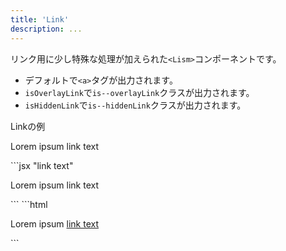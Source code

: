```yaml
---
title: 'Link'
description: ...
---
```



リンク用に少し特殊な処理が加えられた`<Lism>`コンポーネントです。

- デフォルトで`<a>`タグが出力されます。
- `isOverlayLink`で`is--overlayLink`クラスが出力されます。
- `isHiddenLink`で`is--hiddenLink`クラスが出力されます。

<Preview>
	<PreviewTitle>Linkの例</PreviewTitle>
	<PreviewArea p={20}>
		<p>Lorem ipsum <Link href='###'>link text</Link></p>
	</PreviewArea>
	<PreviewCode slot='tab' label='JSX'>
		```jsx "<Link href='###'>link text</Link>"
		<p>Lorem ipsum <Link href='###'>link text</Link></p>
		```
	</PreviewCode>
	<PreviewCode slot='tab' label='HTML'>
		```html
		<p>Lorem ipsum <a href="###" class="-hov:fade"> link text </a></p>
		```
	</PreviewCode>
</Preview>
